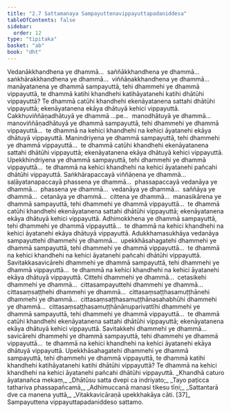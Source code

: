 ```yaml
---
title: "2.7 Sattamanaya Sampayuttenavippayuttapadaniddesa"
tableOfContents: false
sidebar:
  order: 12
type: "tipitaka"
basket: "ab"
book: "dht"
---
```



<DynamicBreadcrumb />

<Division number="306" book="dht" bookNo="31" page="56">

<Paragraph number="387" book="dht">
Vedanākkhandhena ye dhammā…  saññākkhandhena ye dhammā…  saṅkhārakkhandhena ye dhammā…  viññāṇakkhandhena ye dhammā…  manāyatanena ye dhammā sampayuttā, tehi dhammehi ye dhammā vippayuttā, te dhammā katihi khandhehi katihāyatanehi katihi dhātūhi vippayuttā? Te dhammā catūhi khandhehi ekenāyatanena sattahi dhātūhi vippayuttā; ekenāyatanena ekāya dhātuyā kehici vippayuttā.
</Paragraph>

</Division>
<Division number="307" book="dht" bookNo="31" page="56">

<Paragraph number="388" book="dht">
Cakkhuviññāṇadhātuyā ye dhammā …pe…  manodhātuyā ye dhammā…  manoviññāṇadhātuyā ye dhammā sampayuttā, tehi dhammehi ye dhammā vippayuttā…  te dhammā na kehici khandhehi na kehici āyatanehi ekāya dhātuyā vippayuttā.
</Paragraph>

</Division>
<Division number="308" book="dht" bookNo="31" page="56">

<Paragraph number="389" book="dht">
Manindriyena ye dhammā sampayuttā, tehi dhammehi ye dhammā vippayuttā…  te dhammā catūhi khandhehi ekenāyatanena sattahi dhātūhi vippayuttā; ekenāyatanena ekāya dhātuyā kehici vippayuttā.
</Paragraph>

</Division>
<Division number="309" book="dht" bookNo="31" page="56">

<Paragraph number="390" book="dht">
Upekkhindriyena ye dhammā sampayuttā, tehi dhammehi ye dhammā vippayuttā…  te dhammā na kehici khandhehi na kehici āyatanehi pañcahi dhātūhi vippayuttā.
</Paragraph>

</Division>
<Division number="310" book="dht" bookNo="31" page="56">

<Paragraph number="391" book="dht">
Saṅkhārapaccayā viññāṇena ye dhammā…  saḷāyatanapaccayā phassena ye dhammā…  phassapaccayā vedanāya ye dhammā…  phassena ye dhammā…  vedanāya ye dhammā…  saññāya ye dhammā…  cetanāya ye dhammā…  cittena ye dhammā…  manasikārena ye dhammā sampayuttā, tehi dhammehi ye dhammā vippayuttā…  te dhammā catūhi khandhehi ekenāyatanena sattahi dhātūhi vippayuttā; ekenāyatanena ekāya dhātuyā kehici vippayuttā.
</Paragraph>

</Division>
<Division number="311" book="dht" bookNo="31" page="56">

<Paragraph number="392" book="dht">
Adhimokkhena ye dhammā sampayuttā, tehi dhammehi ye dhammā vippayuttā…  te dhammā na kehici khandhehi na kehici āyatanehi ekāya dhātuyā vippayuttā.
</Paragraph>

</Division>
<Division number="312" book="dht" bookNo="31" page="57">

<Paragraph number="393" book="dht">
Adukkhamasukhāya vedanāya sampayuttehi dhammehi ye dhammā…  upekkhāsahagatehi dhammehi ye dhammā sampayuttā, tehi dhammehi ye dhammā vippayuttā…  te dhammā na kehici khandhehi na kehici āyatanehi pañcahi dhātūhi vippayuttā.
</Paragraph>

</Division>
<Division number="313" book="dht" bookNo="31" page="57">

<Paragraph number="394" book="dht">
Savitakkasavicārehi dhammehi ye dhammā sampayuttā, tehi dhammehi ye dhammā vippayuttā…  te dhammā na kehici khandhehi na kehici āyatanehi ekāya dhātuyā vippayuttā.
</Paragraph>

</Division>
<Division number="314" book="dht" bookNo="31" page="57">

<Paragraph number="395" book="dht">
Cittehi dhammehi ye dhammā…  cetasikehi dhammehi ye dhammā…  cittasampayuttehi dhammehi ye dhammā…  cittasaṃsaṭṭhehi dhammehi ye dhammā…  cittasaṃsaṭṭhasamuṭṭhānehi dhammehi ye dhammā…  cittasaṃsaṭṭhasamuṭṭhānasahabhūhi dhammehi ye dhammā…  cittasaṃsaṭṭhasamuṭṭhānānuparivattīhi dhammehi ye dhammā sampayuttā, tehi dhammehi ye dhammā vippayuttā…  te dhammā catūhi khandhehi ekenāyatanena sattahi dhātūhi vippayuttā; ekenāyatanena ekāya dhātuyā kehici vippayuttā.
</Paragraph>

</Division>
<Division number="315" book="dht" bookNo="31" page="57">

<Paragraph number="396" book="dht">
Savitakkehi dhammehi ye dhammā…  savicārehi dhammehi ye dhammā sampayuttā, tehi dhammehi ye dhammā vippayuttā…  te dhammā na kehici khandhehi na kehici āyatanehi ekāya dhātuyā vippayuttā.
</Paragraph>

</Division>
<Division number="316" book="dht" bookNo="31" page="57">

<Paragraph number="397" book="dht">
Upekkhāsahagatehi dhammehi ye dhammā sampayuttā, tehi dhammehi ye dhammā vippayuttā, te dhammā katihi khandhehi katihāyatanehi katihi dhātūhi vippayuttā? Te dhammā na kehici khandhehi na kehici āyatanehi pañcahi dhātūhi vippayuttā.
</Paragraph>

<Paragraph number="398" type="verses" book="dht">
_Khandhā caturo āyatanañca mekaṃ,_  
_Dhātūsu satta dvepi ca indriyato;_  
_Tayo paṭicca tathariva phassapañcamā,_  
_Adhimuccanā manasi tikesu tīṇi;_  
_Sattantarā dve ca manena yuttā,_  
_Vitakkavicāraṇā upekkhakāya cāti. [37]_  


</Paragraph>
</Division>

<Paragraph number="399" type="center" book="dht">
Sampayuttena vippayuttapadaniddeso sattamo.
</Paragraph>